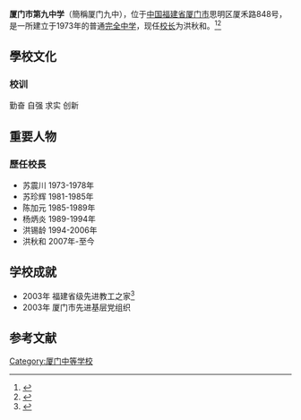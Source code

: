 {{Infobox_School
| name = 厦门市第九中学
| principal = 洪秋和
| fax = 
| tel = 0592-5852594
| location = {{Coord|24.465612|118.108368|display=inline,title}}
| address = [[File:Flag_of_the_People's_Republic_of_China.svg|25px]]厦门市思明区厦禾路848号
| area = 约18,000平方米
| enrollment = 
| staff = 106人
| house = 
| sc = 
| su = 
| vice_principal = 周真真
| superintendent = 
| other_name = 厦门九中
| district = [[思明区|思明区]]
| founder = 
| affiliation = [[File:Flag_of_the_People's_Republic_of_China.svg|25px]][[思明区|思明区]]教育局
| religion = 
| grades = 
| language = 中文
| type = 普通完全中学
| established = 1973年
| motto = 勤奋 自强 求实 创新
| caption = 
| image_name = [[File:XMJZ_LOGO.jpg|85px]]
| image = 
| website = www.xmjiuzhong.com
}}
'''厦门市第九中学'''（簡稱厦门九中），位于[[中国|中国]][[福建省|福建省]][[厦门市|厦门市]]思明区厦禾路848号，是一所建立于1973年的普通[[完全中学|完全中学]]，现任[[校长|校长]]为洪秋和。<ref>{{Cite web|title=厦门九中-现任领导|url=http://www.xmjiuzhong.com/list!newsDetail.do?newsId=180&id=27&schoolCode=001245|accessdate=2020-08-16|author=|date=|format=|publisher=|language=中文}}{{Dead link}}</ref><ref>{{Cite web|title=厦门九中校园内歌声飘扬 多样活动丰富学生课余生活|url=https://k.sina.cn/article_2730765330_a2c42c1202000ta2t.html?from=news|accessdate=2020-10-02|author=|date=2020-07-01|last=新浪网_移动版|format=|work=k.sina.cn|publisher=台海网|language=zh-cn}}</ref>

==學校文化==

=== 校训 ===
勤奋 自强 求实 创新

==重要人物==

=== 歷任校長 ===
{{Prose|time=2020-08-16T05:17:00+00:00}}
*苏震川 1973-1978年
*苏珍辉 1981-1985年
*陈加元 1985-1989年
*杨炳炎 1989-1994年
*洪锡龄 1994-2006年
*洪秋和 2007年-至今

==学校成就==
{{Prose|time=2020-08-16T05:17:00+00:00}}
*2003年 福建省级先进教工之家<ref>{{Cite web|title=厦门九中-学校获奖情况|url=http://www.xmjiuzhong.com/list!newsDetail.do?newsId=96&id=86&schoolCode=001245|accessdate=2020-08-16|author=|date=|format=|publisher=|language=中文}}{{Dead link}}</ref>
*2003年 厦门市先进基层党组织


==参考文献==

[[Category:厦门中等学校|Category:厦门中等学校]]